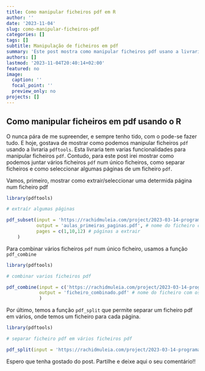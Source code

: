 ```yaml
---
title: Como manipular ficheiros pdf em R
author: ''
date: '2023-11-04'
slug: como-manipular-ficheiros-pdf
categories: []
tags: []
subtitle: Manipulação de ficheiros em pdf
summary: 'Este post mostra como manipular ficheiros pdf usano a livraria pdftools'
authors: []
lastmod: '2023-11-04T20:40:14+02:00'
featured: no
image:
  caption: ''
  focal_point: ''
  preview_only: no
projects: []
---
```




## Como manipular ficheiros em pdf usando o R


O <i class="fab fa-r-project" aria-hidden="true" style="color:#035AA6"></i> nunca pára de me supreender, e sempre tenho tido, com o  <i class="fab fa-r-project" aria-hidden="true" style="color:#035AA6"></i> pode-se fazer tudo. E hoje, gostava de mostrar como podemos manipular ficheiros `pdf` usando a livraria  `pdftools`. Esta livraria tem varias funcionalidades para manipular ficheiros `pdf`. Contudo, para este post irei mostrar como podemos juntar vários ficheiros `pdf` num único ficheiros, como separar ficheiros e como seleccionar algumas páginas de um ficheiro `pdf`. 


Vamos, primeiro, mostrar como extrair/seleccionar uma determida página num ficheiro pdf


```r
library(pdftools)

# extraír algumas páginas 

pdf_subset(input = 'https://rachidmuleia.com/project/2023-03-14-programacao-estatistica/Aula_Estruturas_Dados.pdf', # nome o ficheiro onde faremos a extração
           output = 'aulas_primeiras_paginas.pdf', # nome do ficheiro com as paginas extraídas
           pages = c(1,10,12) # páginas a extrair
    )


```

Para combinar vários ficheiros `pdf` num único ficheiro, usamos a função `pdf_combine`

```r
library(pdftools)

# combinar varios ficheiros pdf  

pdf_combine(input = c('https://rachidmuleia.com/project/2023-03-14-programacao-estatistica/Aula_Estruturas_Dados.pdf', 'https://rachidmuleia.com/project/2023-03-14-programacao-estatistica/Importacao_Dados.pdf'), #vector com os nomes dos ficheiros a combinar
            output = 'ficheiro_combinado.pdf' # nome do ficheiro com os pdfs combinados
            )
```

Por último, temos a função `pdf_split` que permite separar um ficheiro pdf em vários, onde temos um ficheiro para cada página. 


```r
library(pdftools)

# separar ficheiro pdf em vários ficheiros pdf

pdf_split(input = 'https://rachidmuleia.com/project/2023-03-14-programacao-estatistica/Aula_Estruturas_Dados.pdf')

```


Espero que tenha gostado do post. Partilhe e deixe aqui o seu comentário!!
 


<script src="https://utteranc.es/client.js"
        repo="RachidMuleia/RachidMuleia.github.io"
        issue-term="pathname"
        label="Comment"
        theme="github-light"
        crossorigin="anonymous"
        async>
</script>
